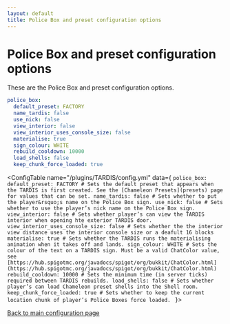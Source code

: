 ```yaml
---
layout: default
title: Police Box and preset configuration options
---
```



# Police Box and preset configuration options

These are the Police Box and preset configuration options.

```yaml title="/plugins/TARDIS/config.yml"
police_box:
  default_preset: FACTORY
  name_tardis: false
  use_nick: false
  view_interior: false
  view_interior_uses_console_size: false
  materialise: true
  sign_colour: WHITE
  rebuild_cooldown: 10000
  load_shells: false
  keep_chunk_force_loaded: true
```

<ConfigTable name="/plugins/TARDIS/config.yml" data={
    `police_box:
        default_preset: FACTORY # Sets the default preset that appears when the TARDIS is first created. See the [Chameleon Presets](presets) page for values that can be set.
        name_tardis: false # Sets whether to put the player&rsquo;s name on the Police Box sign.
        use_nick: false # Sets whether to use the player’s nick name on the Police Box sign.
        view_interior: false # Sets whether player’s can view the TARDIS interior when opening hte exterior TARDIS door.
        view_interior_uses_console_size: false # Sets whether the the interior view distance uses the interior console size or a deafult 16 blocks
        materialise: true # Sets whether the TARDIS runs the materialising animation when it takes off and lands.
        sign_colour: WHITE # Sets the colour of the text on a TARDIS sign. Must be a valid ChatColor value, see [https://hub.spigotmc.org/javadocs/spigot/org/bukkit/ChatColor.html](https://hub.spigotmc.org/javadocs/spigot/org/bukkit/ChatColor.html)
        rebuild_cooldown: 10000 # Sets the minimum time (in server ticks) required between TARDIS rebuilds.
        load_shells: false # Sets whether player’s can load Chameleon preset shells into the Shell room.
        keep_chunk_force_loaded: true # Sets whether to keep the current location chunk of player’s Police Boxes force loaded.
    `
}>

</ConfigTable>

[Back to main configuration page](/category/plugin-configuration)
